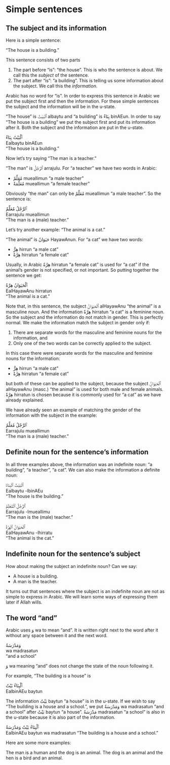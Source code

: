 # Simple sentences

## The subject and its information

Here is a simple sentence:

"The house is a building."

This sentence consists of two parts

1. The part before "is": "the house". This is who the sentence is about. We call this the _subject_ of the sentence.
2. The part after "is": "a building". This is telling us some information about the subject. We call this the _information_.

Arabic has no word for "is". In order to express this sentence in Arabic we put the subject first and then the information. For these simple sentences the subject and the information will be in the u-state.

"The house" is [ٱَلْبَيْتُ]{.ar} [albaytu]{.trn} and "a building" is [بِنَاءٌ]{.ar} [binAEun]{.trn}. In order to say "The house is a building" we put the subject first and put its information after it. Both the subject and the information are put in the u-state.

[ٱَلْبَيْتُ بِنَاءٌ]{.ar}  
[Ealbaytu binAEun]{.trn}  
"The house is a building."

Now let's try saying "The man is a teacher."

"The man" is [ٱَلرَّجُلُ]{.ar} [arrajulu]{.trn}. For "a teacher" we have two words in Arabic: 

+ [مُعَلِّمٌ]{.ar} [mueallimun]{.trn} "a male teacher" 
+ [مُعَلِّمَةٌ]{.ar} [mueallimun]{.trn} "a female teacher" 

Obviously "the man" can only be [مُعَلِّمٌ]{.ar} [mueallimun]{.trn} "a male teacher". So the sentence is:

[ٱَلرَّجُلُ مُعَلِّمٌ]{.ar}  
[Earrajulu mueallimun]{.trn}  
"The man is a (male) teacher."

Let's try another example: "The animal is a cat."

"The animal" is [حَيَوَانٌ]{.ar} [HayawAnun]{.trn}. For "a cat" we have two words:

+ [هِرٌّ]{.ar} [hirrun]{.trn} "a male cat"
+ [هِرَّةٌ]{.ar} [hirratun]{.trn} "a female cat"

Usually, in Arabic [هِرَّةٌ]{.ar} [hirratun]{.trn} "a female cat" is used for "a cat" if the animal's gender is not specified, or not important. So putting together the sentence we get:

[ٱَلْحَيَوَانُ هِرَّةٌ]{.ar}  
[EalHayawAnu hirratun]{.trn}  
"The animal is a cat."

Note that, in this sentence, the subject [ٱَلْحَيَوَانُ]{.ar} [alHayawAnu]{.trn} "the animal" is a masculine noun. And the information 
[هِرَّةٌ]{.ar} [hirratun]{.trn} "a cat" is a feminine noun. So the subject and the information do not match in gender. This is perfectly normal. We make the information match the subject in gender only if:

1. There are separate words for the masculine and feminine nouns for the information, and
2. Only one of the two words can be correctly applied to the subject.

In this case there were separate words for the masculine and feminine nouns for the information:

+ [هِرٌّ]{.ar} [hirrun]{.trn} "a male cat"
+ [هِرَّةٌ]{.ar} [hirratun]{.trn} "a female cat"

but both of these can be applied to the subject, because the subject [ٱَلْحَيَوَانُ]{.ar} [alHayawAnu]{.trn} (masc.) "the animal" is used for both male and female animals. [هِرَّةٌ]{.ar} [hirratun]{.trn} is chosen because it is commonly used for "a cat" as we have already explained.

We have already seen an example of matching the gender of the information with the subject in the example:

[ٱَلرَّجُلُ مُعَلِّمٌ]{.ar}  
[Earrajulu mueallimun]{.trn}  
"The man is a (male) teacher."

## Definite noun for the sentence's information

In all three examples above, the information was an indefinite noun: "a building", "a teacher", "a cat". We can also make the information a definite noun:

[ٱَلْبَيْتُ ٱلْبِنَاءُ]{.ar}  
[Ealbaytu -lbinAEu]{.trn}  
"The house is the building."

[ٱَلرَّجُلُ ٱلْمُعَلِّمُ]{.ar}  
[Earrajulu -lmueallimu]{.trn}  
"The man is the (male) teacher."

[ٱَلْحَيَوَانُ ٱلْهِرَّةُ]{.ar}  
[EalHayawAnu -lhirratu]{.trn}  
"The animal is the cat."

## Indefinite noun for the sentence's subject

How about making the subject an indefinite noun? Can we say:

+ A house is a building.
+ A man is the teacher.

It turns out that sentences where the subject is an indefinite noun are not as simple to express in Arabic. We will learn some ways of expressing them later if Allah wills.

## The word "and"

Arabic uses [وَ]{.ar} [wa]{.trn} to mean "and". It is written right next to the word after it without any space between it and the next word. 

[وَمَدْرَسَةٌ]{.ar}  
[wa madrasatun]{.trn}  
"and a school"

[وَ]{.ar} [wa]{.trn} meaning "and" does not change the state of the noun following it.

For example, "The building is a house" is

[ٱَلْبِنَاءُ بَيْتٌ]{.ar}  
[EalbinAEu baytun]{.trn}

The information [بَيْتٌ]{.ar} [baytun]{.trn} "a house" is in the u-state. If we wish to say "The building is a house and a school.", we put [وَمَدْرَسَةٌ]{.ar} [wa madrasatun]{.trn} "and a school" after [بَيْتٌ]{.ar} [baytun]{.trn} "a house".
[مَدْرَسَةٌ]{.ar} [madrasatun]{.trn} "a school" is also in the u-state because it is also part of the information.

[ٱَلْبِنَاءُ بَيْتٌ وَمَدْرَسَةٌ]{.ar}  
[EalbinAEu baytun wa madrasatun]{.trn}
"The building is a house and a school."

Here are some more examples:

The man is a human and the dog is an animal.
The dog is an animal and the hen is a bird and an animal.
